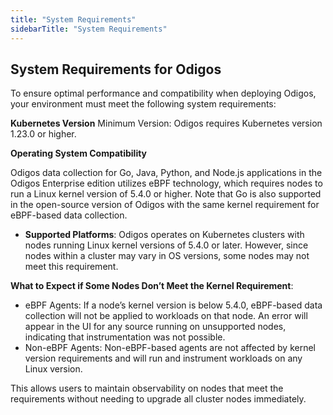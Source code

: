 ---
title: "System Requirements"
sidebarTitle: "System Requirements"
---

## System Requirements for Odigos
To ensure optimal performance and compatibility when deploying Odigos, your environment must meet the following system requirements:

**Kubernetes Version**
Minimum Version: Odigos requires Kubernetes version 1.23.0 or higher.

**Operating System Compatibility**

<Info>
  Odigos data collection for Go, Java, Python, and Node.js applications in the Odigos Enterprise edition utilizes eBPF technology, which requires nodes to run a Linux kernel version of 5.4.0 or higher. Note that Go is also supported in the open-source version of Odigos with the same kernel requirement for eBPF-based data collection.
</Info>

- **Supported Platforms**: Odigos operates on Kubernetes clusters with nodes running Linux kernel versions of 5.4.0 or later. However, since nodes within a cluster may vary in OS versions, some nodes may not meet this requirement.

**What to Expect if Some Nodes Don’t Meet the Kernel Requirement**:

  - eBPF Agents: If a node’s kernel version is below 5.4.0, eBPF-based data collection will not be applied to workloads on that node. An error will appear in the UI for any source running on unsupported nodes, indicating that instrumentation was not possible.
  - Non-eBPF Agents: Non-eBPF-based agents are not affected by kernel version requirements and will run and instrument workloads on any Linux version.

This allows users to maintain observability on nodes that meet the requirements without needing to upgrade all cluster nodes immediately.